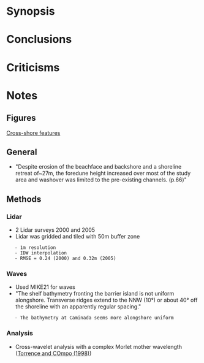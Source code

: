 = Synopsis = 


= Conclusions =


= Criticisms =


= Notes =
== Figures ==
[[file:images/houser2011_xshr_features.png|Cross-shore features]]

== General ==
* "Despite erosion of the beachface and backshore and a shoreline retreat of~27m, the foredune height increased over most of the study area and washover was limited to the pre-existing channels. (p.66)"

== Methods ==
=== Lidar ===
* 2 Lidar surveys 2000 and 2005
* Lidar was gridded and tiled with 50m buffer zone
	- 1m resolution
	- IDW interpolation
	- RMSE = 0.24 (2000) and 0.32m (2005)

=== Waves ===
* Used MIKE21 for waves
* "The shelf bathymetry fronting the barrier island is not uniform alongshore. Transverse ridges extend to the NNW (10°) or about 40° off the shoreline with an apparently regular spacing."
	- The bathymetry at Caminada seems more alongshore uniform


=== Analysis ===
* Cross-wavelet analysis with a complex Morlet mother wavelength ([[Torrence and COmpo (1998)]])
